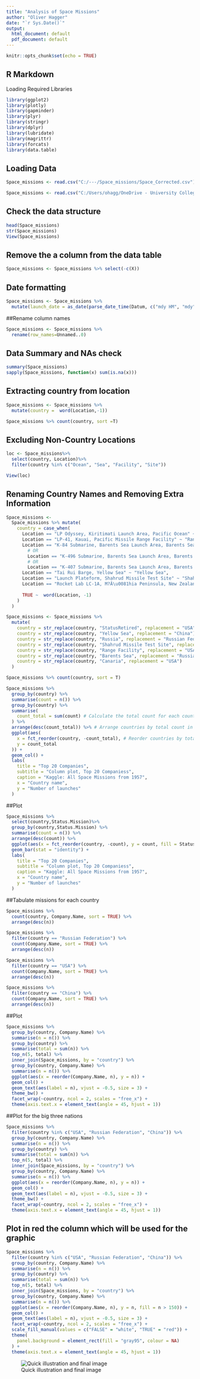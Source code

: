 ```yaml
---
title: "Analysis of Space Missions"
author: "Oliver Hagger"
date: "`r Sys.Date()`"
output:
  html_document: default
  pdf_document: default
---
```


```r
knitr::opts_chunk$set(echo = TRUE)
```

## R Markdown

Loading Required Libraries

```r
library(ggplot2)
library(plotly)
library(gapminder)
library(plyr)
library(stringr)
library(dplyr)
library(lubridate)
library(magrittr)
library(forcats)
library(data.table)
```

## Loading Data

```r
Space_missions <- read.csv("C:/---/Space_missions/Space_Corrected.csv")
```

```r
Space_missions <- read.csv("C:/Users/ohagg/OneDrive - University College London/Desktop/Github/Space_missions/Space_Corrected.csv")
```

## Check the data structure

```r
head(Space_missions)
str(Space_missions)
View(Space_missions)
```

## Remove the a column from the data table

```r
Space_missions <- Space_missions %>% select(-c(X))
```

## Date formatting

```r
Space_missions <- Space_missions %>% 
  mutate(launch_date = as_date(parse_date_time(Datum, c("mdy HM", "mdy"), tz = "UTC")))
```

##Rename column names

```r
Space_missions <- Space_missions %>%
  rename(row_names=Unnamed..0)
```

## Data Summary and NAs check

```r
summary(Space_missions)
sapply(Space_missions, function(x) sum(is.na(x)))
```

## Extracting country from location

```r
Space_missions <- Space_missions %>% 
  mutate(country =  word(Location,-1))
```

```r
Space_missions %>% count(country, sort =T)
```

## Excluding Non-Country Locations

```r
loc <- Space_missions%>%
  select(country, Location)%>%
  filter(country %in% c("Ocean", "Sea", "Facility", "Site"))

View(loc)
```

## Renaming Country Names and Removing Extra Information

```r
Space_missions <-
  Space_missions %>% mutate(
    country = case_when(
      Location == "LP Odyssey, Kiritimati Launch Area, Pacific Ocean" ~ "Pacific Ocean",
      Location == "LP-41, Kauai, Pacific Missile Range Facility" ~ "Range Facility",
      Location == "K-84 Submarine, Barents Sea Launch Area, Barents Sea" |
        # OR
        Location == "K-496 Submarine, Barents Sea Launch Area, Barents Sea" |
        # OR
        Location == "K-407 Submarine, Barents Sea Launch Area, Barents Sea" ~ "Barents Sea",
      Location == "Tai Rui Barge, Yellow Sea" ~ "Yellow Sea",
      Location == "Launch Plateform, Shahrud Missile Test Site" ~ "Shahrud Missile Test Site",
      Location == "Rocket Lab LC-1A, M?Â\u0081hia Peninsula, New Zealand" ~ "New Zealand",
      
      TRUE ~  word(Location, -1)
    )
  )

```

```r
Space_missions <- Space_missions %>% 
  mutate(
    country = str_replace(country, "StatusRetired", replacement = "USA"),
    country = str_replace(country, "Yellow Sea", replacement = "China"),
    country = str_replace(country, "Russia", replacement = "Russian Federation"),
    country = str_replace(country, "Shahrud Missile Test Site", replacement = "Iran"),
    country = str_replace(country, "Range Facility", replacement = "USA"),
    country = str_replace(country, "Barents Sea", replacement = "Russia"),
    country = str_replace(country, "Canaria", replacement = "USA")
  ) 

Space_missions %>% count(country, sort = T)
```

```r
Space_missions %>%
  group_by(country) %>%
  summarise(count = n()) %>%
  group_by(country) %>%
  summarise(
    count_total = sum(count) # Calculate the total count for each country
  ) %>%
  arrange(desc(count_total)) %>% # Arrange countries by total count in descending order
  ggplot(aes(
    x = fct_reorder(country, -count_total), # Reorder countries by total number of launches
    y = count_total
  )) +
  geom_col() +
  labs(
    title = "Top 20 Companies",
    subtitle = "Column plot, Top 20 Companiess",
    caption = "Kaggle: All Space Missions from 1957",
    x = "Country name",
    y = "Number of launches"
  )
```


##Plot 

```r
Space_missions %>%
  select(country,Status.Mission)%>%
  group_by(country,Status.Mission) %>%
  summarise(count = n()) %>%
  arrange(desc(count)) %>%
  ggplot(aes(x = fct_reorder(country, -count), y = count, fill = Status.Mission)) +
  geom_bar(stat = "identity") +
  labs(
    title = "Top 20 Companies",
    subtitle = "Column plot, Top 20 Companiess",
    caption = "Kaggle: All Space Missions from 1957",
    x = "Country name",
    y = "Number of launches"
  )
```


##Tabulate missions for each country

```r
Space_missions %>%
  count(country, Company.Name, sort = TRUE) %>%
  arrange(desc(n))

Space_missions %>%
  filter(country == "Russian Federation") %>%
  count(Company.Name, sort = TRUE) %>%
  arrange(desc(n))

Space_missions %>%
  filter(country == "USA") %>%
  count(Company.Name, sort = TRUE) %>%
  arrange(desc(n))

Space_missions %>%
  filter(country == "China") %>%
  count(Company.Name, sort = TRUE) %>%
  arrange(desc(n))
```

##Plot

```r
Space_missions %>%
  group_by(country, Company.Name) %>%
  summarise(n = n()) %>%
  group_by(country) %>%
  summarise(total = sum(n)) %>%
  top_n(5, total) %>%
  inner_join(Space_missions, by = "country") %>%
  group_by(country, Company.Name) %>%
  summarise(n = n()) %>%
  ggplot(aes(x = reorder(Company.Name, n), y = n)) +
  geom_col() +
  geom_text(aes(label = n), vjust = -0.5, size = 3) +
  theme_bw() +
  facet_wrap(~country, ncol = 2, scales = "free_x") +
  theme(axis.text.x = element_text(angle = 45, hjust = 1))
```

##Plot for the big three nations

```r
Space_missions %>%
  filter(country %in% c("USA", "Russian Federation", "China")) %>%
  group_by(country, Company.Name) %>%
  summarise(n = n()) %>%
  group_by(country) %>%
  summarise(total = sum(n)) %>%
  top_n(5, total) %>%
  inner_join(Space_missions, by = "country") %>%
  group_by(country, Company.Name) %>%
  summarise(n = n()) %>%
  ggplot(aes(x = reorder(Company.Name, n), y = n)) +
  geom_col() +
  geom_text(aes(label = n), vjust = -0.5, size = 3) +
  theme_bw() +
  facet_wrap(~country, ncol = 2, scales = "free_x") +
  theme(axis.text.x = element_text(angle = 45, hjust = 1))
```

## Plot in red the column which will be used for the graphic

```r

Space_missions %>%
  filter(country %in% c("USA", "Russian Federation", "China")) %>%
  group_by(country, Company.Name) %>%
  summarise(n = n()) %>%
  group_by(country) %>%
  summarise(total = sum(n)) %>%
  top_n(5, total) %>%
  inner_join(Space_missions, by = "country") %>%
  group_by(country, Company.Name) %>%
  summarise(n = n()) %>%
  ggplot(aes(x = reorder(Company.Name, n), y = n, fill = n > 150)) +
  geom_col() +
  geom_text(aes(label = n), vjust = -0.5, size = 3) +
  facet_wrap(~country, ncol = 2, scales = "free_x") +
  scale_fill_manual(values = c("FALSE" = "white", "TRUE" = "red")) +
  theme(
    panel.background = element_rect(fill = "gray95", colour = NA)
  ) +
  theme(axis.text.x = element_text(angle = 45, hjust = 1))

```

![Quick illustration and final image](space_missions_illustration.png)




